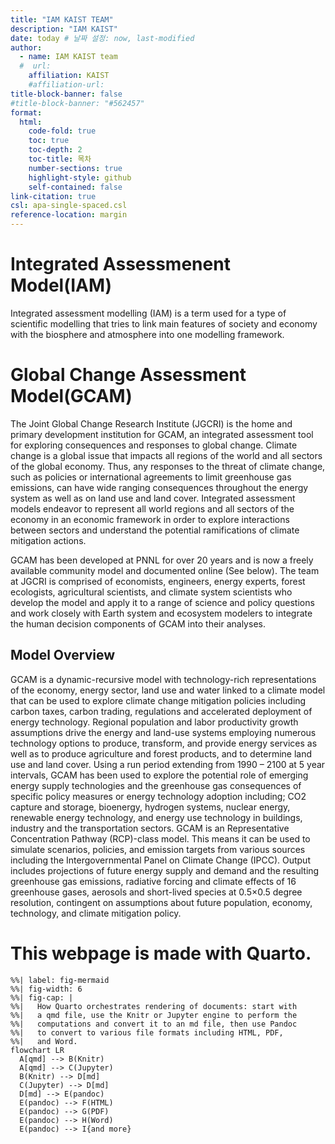 ```yaml
---
title: "IAM KAIST TEAM"
description: "IAM KAIST"
date: today # 날짜 설정: now, last-modified
author:
  - name: IAM KAIST team 
  #  url: 
    affiliation: KAIST
    #affiliation-url: 
title-block-banner: false
#title-block-banner: "#562457"
format:
  html:
    code-fold: true
    toc: true
    toc-depth: 2
    toc-title: 목차
    number-sections: true
    highlight-style: github    
    self-contained: false
link-citation: true
csl: apa-single-spaced.csl
reference-location: margin
---
```

# Integrated Assessmenent Model(IAM)

Integrated assessment modelling (IAM) is a term used for a type of scientific modelling that tries to link main features of society and economy with the biosphere and atmosphere into one modelling framework.

# Global Change Assessment Model(GCAM)

The Joint Global Change Research Institute (JGCRI) is the home and primary development institution for GCAM, an integrated assessment tool for exploring consequences and responses to global change. Climate change is a global issue that impacts all regions of the world and all sectors of the global economy. Thus, any responses to the threat of climate change, such as policies or international agreements to limit greenhouse gas emissions, can have wide ranging consequences throughout the energy system as well as on land use and land cover. Integrated assessment models endeavor to represent all world regions and all sectors of the economy in an economic framework in order to explore interactions between sectors and understand the potential ramifications of climate mitigation actions.

GCAM has been developed at PNNL for over 20 years and is now a freely available community model and documented online (See below). The team at JGCRI is comprised of economists, engineers, energy experts, forest ecologists, agricultural scientists, and climate system scientists who develop the model and apply it to a range of science and policy questions and work closely with Earth system and ecosystem modelers to integrate the human decision components of GCAM into their analyses.

## Model Overview

GCAM is a dynamic-recursive model with technology-rich representations of the economy, energy sector, land use and water linked to a climate model that can be used to explore climate change mitigation policies including carbon taxes, carbon trading, regulations and accelerated deployment of energy technology. Regional population and labor productivity growth assumptions drive the energy and land-use systems employing numerous technology options to produce, transform, and provide energy services as well as to produce agriculture and forest products, and to determine land use and land cover. Using a run period extending from 1990 – 2100 at 5 year intervals, GCAM has been used to explore the potential role of emerging energy supply technologies and the greenhouse gas consequences of specific policy measures or energy technology adoption including; CO2 capture and storage, bioenergy, hydrogen systems, nuclear energy, renewable energy technology, and energy use technology in buildings, industry and the transportation sectors. GCAM is an Representative Concentration Pathway (RCP)-class model. This means it can be used to simulate scenarios, policies, and emission targets from various sources including the Intergovernmental Panel on Climate Change (IPCC). Output includes projections of future energy supply and demand and the resulting greenhouse gas emissions, radiative forcing and climate effects of 16 greenhouse gases, aerosols and short-lived species at 0.5×0.5 degree resolution, contingent on assumptions about future population, economy, technology, and climate mitigation policy.


# This webpage is made with Quarto.

```mermaid
%%| label: fig-mermaid
%%| fig-width: 6
%%| fig-cap: |
%%|   How Quarto orchestrates rendering of documents: start with 
%%|   a qmd file, use the Knitr or Jupyter engine to perform the 
%%|   computations and convert it to an md file, then use Pandoc 
%%|   to convert to various file formats including HTML, PDF, 
%%|   and Word.
flowchart LR
  A[qmd] --> B(Knitr)
  A[qmd] --> C(Jupyter)
  B(Knitr) --> D[md]
  C(Jupyter) --> D[md]
  D[md] --> E(pandoc)
  E(pandoc) --> F(HTML)
  E(pandoc) --> G(PDF)
  E(pandoc) --> H(Word)
  E(pandoc) --> I{and more}
```
